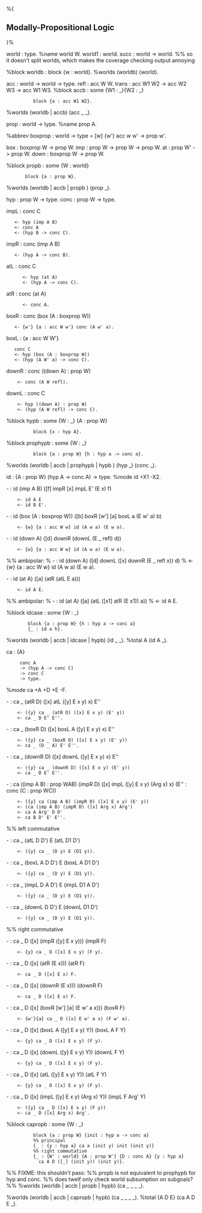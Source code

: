%{ 

== Modally-Propositional Logic == 

}%

world : type.  %name world W.
world1 : world.
succ : world -> world. %% so it doesn't split worlds, which makes the coverage checking output annoying

%block worldb : block {w : world}.
%worlds (worldb) (world).

acc : world -> world -> type.
refl : acc W W.
trans : acc W1 W2 -> acc W2 W3 -> acc W1 W3.
%block accb : some {W1 : _}{W2 : _}
	       block {a : acc W1 W2}.
%worlds (worldb | accb) (acc _ _).

prop : world -> type. %name prop A.

%abbrev boxprop : world -> type = [w] {w'} acc w w' -> prop w'.

box  : boxprop W -> prop W.
imp  : prop W -> prop W -> prop W.
at   : prop W' -> prop W.
down : boxprop W -> prop W.

%block propb : some {W : world}
		block {a : prop W}.
%worlds (worldb | accb | propb ) (prop _).

hyp  : prop W -> type.
conc : prop W -> type.

impL : conc C
	<- hyp (imp A B) 
	<- conc A
	<- (hyp B -> conc C).
impR : conc (imp A B)
	<- (hyp A -> conc B).

atL : conc C
       <- hyp (at A)
       <- (hyp A -> conc C).
atR : conc (at A)
       <- conc A.

boxR : conc (box (A : boxprop W))
	<- {w'} {a : acc W w'} conc (A w' a).
boxL : {a : acc W W'}
	conc C
	<- hyp (box (A : boxprop W))
	<- (hyp (A W' a) -> conc C).

downR : conc ((down A) : prop W)
	 <- conc (A W refl).
downL : conc C
	 <- hyp ((down A) : prop W)
	 <- (hyp (A W refl) -> conc C).

%block hypb : some {W : _} {A : prop W}
	       block {x : hyp A}.
%block prophypb : some {W : _} 
		   block {a : prop W} {h : hyp a -> conc a}.
 
%worlds (worldb | accb | prophypb | hypb ) (hyp _) (conc _).

id : {A : prop W} (hyp A -> conc A) -> type.
%mode id +X1 -X2.

- : id (imp A B) ([f] impR [x] impL E' (E x) f)
     <- id A E
     <- id B E'.

- : id (box (A : boxprop W)) ([b] boxR [w'] [a] boxL a (E w' a) b)
     <- {w} {a : acc W w} id (A w a) (E w a).

- : id (down A) ([d] downR (downL (E _ refl) d))
     <- {w} {a : acc W w} id (A w a) (E w a).
%% ambipolar: 
% - : id (down A) ([d] downL ([x] downR (E _ refl x)) d)
%      <- {w} {a : acc W w} id (A w a) (E w a).

- : id (at A) ([a] (atR (atL E a)))
     <- id A E.
%% ambipolar: 
% - : id (at A) ([a] (atL ([x1] atR (E x1)) a))
%      <- id A E.

%block idcase : some {W : _} 
		 block {a : prop W} {h : hyp a -> conc a}
		 {_ : id a h}.

%worlds (worldb | accb | idcase | hypb) (id _ _).
%total A (id A _).

ca : {A}
      conc A 
      -> (hyp A -> conc C)
      -> conc C
      -> type.
%mode ca +A +D +E -F.

- : ca _ (atR D) ([x] atL ([y] E x y) x) E''
     <- ({y} ca _ (atR D) ([x] E x y) (E' y))
     <- ca _ D E' E''.

- : ca _ (boxR D) ([x] boxL A ([y] E x y) x) E''
     <- ({y} ca _ (boxR D) ([x] E x y) (E' y))
     <- ca _ (D _ A) E' E''.

- : ca _ (downR D) ([x] downL ([y] E x y) x) E''
     <- ({y} ca _ (downR D) ([x] E x y) (E' y))
     <- ca _ D E' E''.

- : ca ((imp A B) : prop WAB) (impR D) ([x] impL ([y] E x y) (Arg x) x) (E'' : conc (C : prop WC))
     <- ({y} ca (imp A B) (impR D) ([x] E x y) (E' y))
     <- (ca (imp A B) (impR D) ([x] Arg x) Arg')
     <- ca A Arg' D D'
     <- ca B D' E' E''.

%% left commutative

- : ca _ (atL D D') E (atL D1 D') 
     <- ({y} ca _ (D y) E (D1 y)).

- : ca _ (boxL A D D') E (boxL A D1 D') 
     <- ({y} ca _ (D y) E (D1 y)).

- : ca _ (impL D A D') E (impL D1 A D') 
     <- ({y} ca _ (D y) E (D1 y)).

- : ca _ (downL D D') E (downL D1 D') 
     <- ({y} ca _ (D y) E (D1 y)).

%% right commutative

- : ca _ D ([x] (impR ([y] E x y))) (impR F)
     <- {y} ca _ D ([x] E x y) (F y).

- : ca _ D ([x] (atR (E x))) (atR F)
     <- ca _ D ([x] E x) F.

- : ca _ D ([x] (downR (E x))) (downR F)
     <- ca _ D ([x] E x) F.

- : ca _ D ([x] (boxR [w'] [a] (E w' a x))) (boxR F)
     <- {w'}{a} ca _ D ([x] E w' a x) (F w' a).

- : ca _ D ([x] (boxL A ([y] E x y) Y)) (boxL A F Y)
     <- {y} ca _ D ([x] E x y) (F y).

- : ca _ D ([x] (downL ([y] E x y) Y)) (downL F Y)
     <- {y} ca _ D ([x] E x y) (F y).

- : ca _ D ([x] (atL ([y] E x y) Y)) (atL F Y)
     <- {y} ca _ D ([x] E x y) (F y).

- : ca _ D ([x] (impL ([y] E x y) (Arg x) Y)) (impL F Arg' Y)
     <- ({y} ca _ D ([x] E x y) (F y))
     <- ca _ D ([x] Arg x) Arg'.

%block capropb : some {W : _} 
		   block {a : prop W} {init : hyp a -> conc a}
		   %% principal
 		   {_ : {y : hyp a} ca a (init y) init (init y)}
		   %% right commutative
		   {_ : {W' : world} {A : prop W'} {D : conc A} {y : hyp a} 
			 ca A D ([_] (init y)) (init y)}.

%% FIXME: this shouldn't pass:
%% propb is not equivalent to prophypb for hyp and conc.
%% does twelf only check world subsumption on subgoals?
%% %worlds (worldb | accb | propb | hypb) (ca _ _ _ _). 

%worlds (worldb | accb | capropb | hypb) (ca _ _ _ _). 
%total {A D E} (ca A D E _).